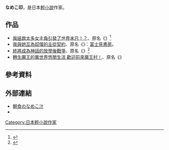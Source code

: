 
{{multiple issues|
{{expand|time=2015-11-06T09:35:41+00:00}}
{{expert|time=2015-11-06T09:35:41+00:00}}
{{NotChineseTitle|time=2015-12-14T04:51:25+00:00}}

}}
'''なめこ印'''{{bd||}}，是日本[[輕小說|輕小說]]作家。

==作品==
*[[我拯救太多女主角引發了世界末日！？|我拯救太多女主角引發了世界末日！？]]、原名《{{lang|ja|俺がヒロインを助けすぎて世界がリトル黙示録!?}}》<ref>{{cite web|title=【試閱】《我拯救太多女主角引發了世界末日》展開宇宙級戀愛|url=http://gnn.gamer.com.tw/3/72663.html|publisher=巴哈姆特|accessdate=2015-11-10|archive-date=2016-03-04|archive-url=https://web.archive.org/web/20160304084328/http://gnn.gamer.com.tw/3/72663.html|dead-url=no}}</ref>
*[[我與她互為奴僕的主從契約|我與她互為奴僕的主從契約]]、原名《{{lang|ja|俺と彼女が下僕で奴隷で主従契約}}》：[[富士見書房|富士見書房]]。
*[[終將成為神話的放學後戰爭|終將成為神話的放學後戰爭]]、原名《{{lang|ja|いづれ神話の放課後戦争}}》<ref>{{cite news|title=人気声優・小松未可子さんが出演！『いづれ神話の放課後戦争』テレビＣＭ解禁！|url=http://www.sankei.com/economy/news/151204/prl1512040079-n1.html|accessdate=2015-12-07|publisher=産経ニュース|archive-url=https://web.archive.org/web/20151207133615/http://www.sankei.com/economy/news/151204/prl1512040079-n1.html|archive-date=2015-12-07|dead-url=yes}}</ref>
*[[轉生魔王的異世界悠閒生活_歡迎前來魔王村！|轉生魔王的異世界悠閒生活 歡迎前來魔王村！]]、原名《{{lang|ja|転生魔王の異世界スローライフ　おいでよ魔王村！}}》

==參考資料==
{{reflist}}

==外部連結==
*[http://namejill.seesaa.net/ 朝食のなめこ汁] {{Wayback|url=http://namejill.seesaa.net/ |date=20201101150050 }}
*{{twitter|namejill}}

[[Category:日本輕小說作家|Category:日本輕小說作家]]